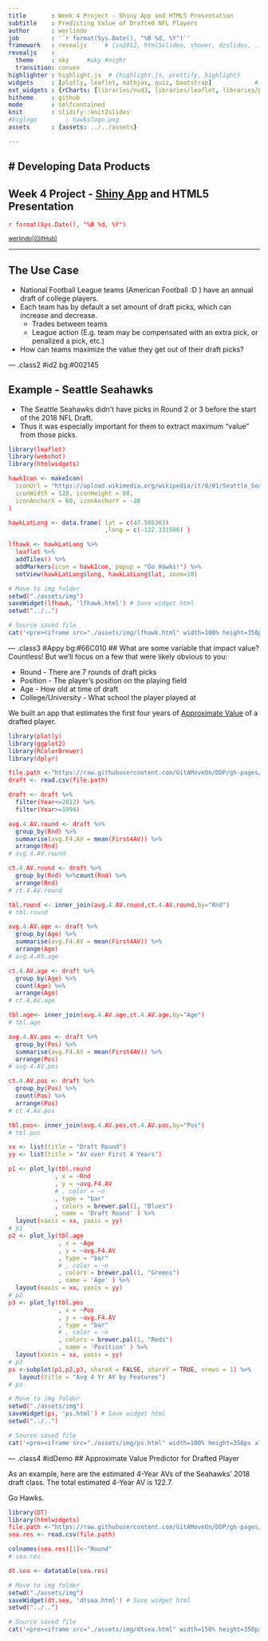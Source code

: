 ```yaml
---
title       : Week 4 Project - Shiny App and HTML5 Presentation
subtitle    : Predicting Value of Drafted NFL Players
author      : werlindo
job         : '`r format(Sys.Date(), "%B %d, %Y")`'
framework   : revealjs     # {io2012, html5slides, shower, dzslides, ...}
revealjs    :
  theme     : sky     #sky #night
  transition: convex
highlighter : highlight.js  # {highlight.js, prettify, highlight}
widgets     : [plotly, leaflet, mathjax, quiz, bootstrap]            # {mathjax, quiz, bootstrap}
ext_widgets : {rCharts: [libraries/nvd3, libraries/leaflet, libraries/plotly]}
hitheme     : github
mode        : selfcontained
knit        : slidify::knit2slides
#biglogo        : hawkslogo.png
assets      : {assets: ../../assets}

--- 
```

<link href="https://fonts.googleapis.com/css?family=Noto+Serif|Source+Sans+Pro" rel="stylesheet">

<!-- font-family: 'Noto Serif', cursive; -->
<!-- font-family: 'Roboto Condensed', sans-serif; -->

<style>
.reveal {
  font-family: "Source Sans Pro", sans-serif;
  font-size: 40px;
  font-weight: normal;
  color: #545454; }
  
.reveal h1 {
    font-size: 1.5em;
    // color: #0000b3;
    padding-bottom: 10px;
    font-family: 'Noto Serif', serif;
    line-height: 10px;
}

.reveal h2 {
    font-size: 1em;
    //color: #fff7e6;
    padding-bottom: 10px;
    font-family: 'Noto Serif', serif;
}

.reveal h3 {
    font-size: .75em;
    //color: #69BE28;
    padding-bottom: 10px;
    font-family: "Source Sans Pro", sans-serif;
}

.reveal p, .reveal em {
    padding-bottom: 10px;
    width: 960px;
    font-family: 'Source Sans Pro', cursive;
}

.reveal p {
    font-size: .8em;
}

.reveal small {
    width: 500px;
}

.reveal ul {
  list-style-type: disc; 
    font-size: .8em;
}

.reveal .slides {
    text-align: left;
}

.reveal .roll {
    vertical-align: text-bottom;
}

code {
    color: red;
}

.reveal pre code { 
     height: 250px;
}


#left {
  left:-8.33%;
  text-align: left;
  float: left;
  width:50%;
  z-index:-10;
}

#right {
  left:31.25%;
  top: 75px;
  float: right;
  text-align: right;
  z-index:-10;
  width:50%;
}


</style>


# Developing Data Products
---------------------

## Week 4 Project - [Shiny App](https://gitamoveon.shinyapps.io/Project_Draft_AV/) and HTML5 Presentation  
`r format(Sys.Date(), "%B %d, %Y")`

<small>
[werlindo](https://www.linkedin.com/in/werlindo/)|[(GitHub)](https://github.com/gitamoveon)  
</small>

---  

## The Use Case

- National Football League teams (American Football :D ) have an annual draft of college players.
- Each team has by default a set amount of draft picks, which can increase and decrease.  
    - Trades between teams
    - League action (E.g. team may be compensated with an extra pick, or penalized a pick, etc.)
- How can teams maximize the value they get out of their draft picks?

--- .class2 #id2 bg:#002145

## Example - Seattle Seahawks

- The Seattle Seahawks didn't have picks in Round 2 or 3 before the start of the 2018 NFL Draft. 
- Thus it was especially important for them to extract maximum "value" from those picks.

```r
library(leaflet)
library(webshot)
library(htmlwidgets)

hawkIcon <- makeIcon(
  iconUrl = "https://upload.wikimedia.org/wikipedia/it/0/01/Seattle_Seahawks_Logo_2012.png",
  iconWidth = 120, iconHeight = 60,
  iconAnchorX = 60, iconAnchorY = -20
)

hawkLatLong <- data.frame( lat = c(47.595383)
                           ,long = c(-122.331586) )

lfhawk <- hawkLatLong %>%
  leaflet %>%
  addTiles() %>%
  addMarkers(icon = hawkIcon, popup = "Go Hawks!") %>%
  setView(hawkLatLong$long, hawkLatLong$lat, zoom=10)

# Move to img folder
setwd("./assets/img")
saveWidget(lfhawk, 'lfhawk.html') # Save widget html
setwd("../..")

# Source saved file
cat('<pre><iframe src="./assets/img/lfhawk.html" width=100% height=350px allowtransparency="true"> </iframe></pre>')
```

--- .class3 #Appy bg:#66C010
## What are some variable that impact value?
Countless! But we'll focus on a few that were likely obvious to you:

- Round - There are 7 rounds of draft picks
- Position - The player's position on the playing field
- Age - How old at time of draft
- College/University - What school the player played at

We built an app that estimates the first four years of [Approximate Value](https://www.pro-football-reference.com/blog/index37a8.html) of a drafted player. 

```r
library(plotly)
library(ggplot2)
library(RColorBrewer)
library(dplyr)

file.path <-"https://raw.githubusercontent.com/GitAMoveOn/DDP/gh-pages/nfl_draft.csv"
draft <- read.csv(file.path)

draft <- draft %>%
  filter(Year<=2012) %>%
  filter(Year>=1994)

avg.4.AV.round <- draft %>%
  group_by(Rnd) %>%
  summarise(avg.F4.AV = mean(First4AV)) %>%
  arrange(Rnd)
# avg.4.AV.round

ct.4.AV.round <- draft %>%
  group_by(Rnd) %>%count(Rnd) %>%
  arrange(Rnd)
# ct.4.AV.round

tbl.round <- inner_join(avg.4.AV.round,ct.4.AV.round,by="Rnd")
# tbl.round

avg.4.AV.age <- draft %>%
  group_by(Age) %>%
  summarise(avg.F4.AV = mean(First4AV)) %>%
  arrange(Age)
# avg.4.AV.age

ct.4.AV.age <- draft %>%
  group_by(Age) %>%
  count(Age) %>%
  arrange(Age)
# ct.4.AV.age

tbl.age<- inner_join(avg.4.AV.age,ct.4.AV.age,by="Age")
# tbl.age

avg.4.AV.pos <- draft %>%
  group_by(Pos) %>%
  summarise(avg.F4.AV = mean(First4AV)) %>%
  arrange(Pos)
# avg.4.AV.pos

ct.4.AV.pos <- draft %>%
  group_by(Pos) %>%
  count(Pos) %>%
  arrange(Pos)
# ct.4.AV.pos

tbl.pos<- inner_join(avg.4.AV.pos,ct.4.AV.pos,by="Pos")
# tbl.pos

xx <- list(title = "Draft Round")
yy <- list(title = "AV over First 4 Years")

p1 <- plot_ly(tbl.round
             , x = ~Rnd
             , y = ~avg.F4.AV
             # , color = ~n
             , type = "bar"
             , colors = brewer.pal(1, "Blues")
             , name = 'Draft Round' ) %>%
  layout(xaxis = xx, yaxis = yy) 
# p1
p2 <- plot_ly(tbl.age
              , x = ~Age
              , y = ~avg.F4.AV
              , type = "bar"
              # , color = ~n
              , colors = brewer.pal(1, "Greens")
              , name = 'Age' ) %>%
  layout(xaxis = xx, yaxis = yy) 
# p2
p3 <- plot_ly(tbl.pos
              , x = ~Pos
              , y = ~avg.F4.AV
              , type = "bar"
              # , color = ~n
              , colors = brewer.pal(1, "Reds")
              , name = 'Position' ) %>%
  layout(xaxis = xx, yaxis = yy) 
# p3
ps <-subplot(p1,p2,p3, shareX = FALSE, shareY = TRUE, nrows = 1) %>%
   layout(title = "Avg 4 Yr AV by Features")
# ps

# Move to img folder
setwd("./assets/img")
saveWidget(ps, 'ps.html') # Save widget html
setwd("../..")

# Source saved file
cat('<pre><iframe src="./assets/img/ps.html" width=100% height=350px allowtransparency="true"> </iframe></pre>')

```


<div id="right">

</div>


--- .class4 #idDemo
## Approximate Value Predictor for Drafted Player

As an example, here are the estimated 4-Year AVs of the Seahawks' 2018 draft class. The total estimated 4-Year AV is 122.7.

Go Hawks.

```r
library(DT)
library(htmlwidgets)
file.path <-"https://raw.githubusercontent.com/GitAMoveOn/DDP/gh-pages/seahawks_results.csv"
sea.res <- read.csv(file.path)

colnames(sea.res)[1]<-"Round"
# sea.res

dt.sea <- datatable(sea.res)

# Move to img folder
setwd("./assets/img")
saveWidget(dt.sea, 'dtsea.html') # Save widget html
setwd("../..")

# Source saved file
cat('<pre><iframe src="./assets/img/dtsea.html" width=150% height=350px allowtransparency="true"> </iframe></pre>')
```
